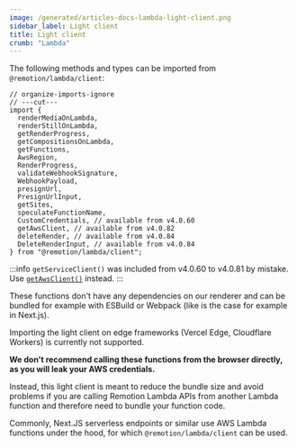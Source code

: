 ```yaml
---
image: /generated/articles-docs-lambda-light-client.png
sidebar_label: Light client
title: Light client
crumb: "Lambda"
---
```


The following methods and types can be imported from `@remotion/lambda/client`:

```tsx twoslash
// organize-imports-ignore
// ---cut---
import {
  renderMediaOnLambda,
  renderStillOnLambda,
  getRenderProgress,
  getCompositionsOnLambda,
  getFunctions,
  AwsRegion,
  RenderProgress,
  validateWebhookSignature,
  WebhookPayload,
  presignUrl,
  PresignUrlInput,
  getSites,
  speculateFunctionName,
  CustomCredentials, // available from v4.0.60
  getAwsClient, // available from v4.0.82
  deleteRender, // available from v4.0.84
  DeleteRenderInput, // available from v4.0.84
} from "@remotion/lambda/client";
```

:::info
`getServiceClient()` was included from v4.0.60 to v4.0.81 by mistake. Use [`getAwsClient()`](/docs/lambda/getawsclient) instead.
:::

These functions don't have any dependencies on our renderer and can be bundled for example with ESBuild or Webpack (like is the case for example in Next.js).

Importing the light client on edge frameworks (Vercel Edge, Cloudflare Workers) is currently not supported.

**We don't recommend calling these functions from the browser directly, as you will leak your AWS credentials.**

Instead, this light client is meant to reduce the bundle size and avoid problems if you are calling Remotion Lambda APIs from another Lambda function and therefore need to bundle your function code.

Commonly, Next.JS serverless endpoints or similar use AWS Lambda functions under the hood, for which `@remotion/lambda/client` can be used.
